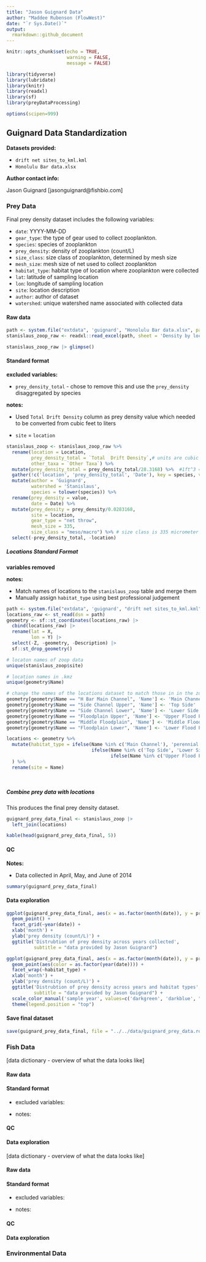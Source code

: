 ```yaml
---
title: "Jason Guignard Data"
author: "Maddee Rubenson (FlowWest)"
date: "`r Sys.Date()`"
output:
  rmarkdown::github_document
---
```


```r
knitr::opts_chunk$set(echo = TRUE,
                      warning = FALSE, 
                      message = FALSE)

library(tidyverse)
library(lubridate)
library(knitr)
library(readxl)
library(sf)
library(preyDataProcessing)

options(scipen=999)
```

## Guignard Data Standardization

**Datasets provided:**

-   `drift net sites_to_kml.kml`
-   `Honolulu Bar data.xlsx`

**Author contact info:**

Jason Guignard [jasonguignard\@fishbio.com]

### Prey Data

Final prey density dataset includes the following variables:

-   `date`: YYYY-MM-DD
-   `gear_type`: the type of gear used to collect zooplankton.
-   `species`: species of zooplankton
-   `prey_density`: density of zooplankton (count/L)
-   `size_class`: size class of zooplankton, determined by mesh size
-   `mesh_size`: mesh size of net used to collect zooplankton
-   `habitat_type`: habitat type of location where zooplankton were collected
-   `lat`: latitude of sampling location
-   `lon`: longitude of sampling location
-   `site`: location description
-   `author`: author of dataset
-   `watershed`: unique watershed name associated with collected data

#### Raw data

```r

path <- system.file("extdata", 'guignard', "Honolulu Bar data.xlsx", package = "preyDataProcessing")
stanislaus_zoop_raw <- readxl::read_excel(path, sheet = 'Density by location, date,ta_MR')

stanislaus_zoop_raw |> glimpse()

```

#### Standard format

**excluded variables:**

-   `prey_density_total` - chose to remove this and use the `prey_density` disaggregated by species

**notes:**

-   Used `Total Drift Density` column as prey density value which needed to be converted from cubic feet to liters

-   `site` = `location`

```r
stanislaus_zoop <- stanislaus_zoop_raw %>%
  rename(location = Location,
         prey_density_total = `Total  Drift Density`,# units are cubic feet
         other_taxa = `Other Taxa`) %>%
  mutate(prey_density_total = prey_density_total/28.3168) %>%  #1ft^3 = 28.3168 Liters  # this is the sum of all species     
  gather(!c('location', 'prey_density_total', 'Date'), key = species, value = value )%>%
  mutate(author = 'Guignard',
         watershed = 'Stanislaus',
         species = tolower(species)) %>%
  rename(prey_density = value,
         date = Date) %>%
  mutate(prey_density = prey_density/0.0283168, 
         site = location,
         gear_type = "net throw",
         mesh_size = 335,
         size_class = "meso/macro") %>% # size class is 335 micrometer mesh. 
  select(-prey_density_total, -location) 
```

##### Locations Standard Format

**variables removed**

**notes:**

-   Match names of locations to the `stanislaus_zoop` table and merge them
-   Manually assign `habitat_type` using best professional judgement

```r
path <- system.file("extdata", 'guignard', "drift net sites_to_kml.kml", package = "preyDataProcessing")
locations_raw <- st_read(dsn = path) 
geometry <- sf::st_coordinates(locations_raw) |> 
  cbind(locations_raw) |> 
  rename(lat = X, 
         lon = Y) |> 
  select(-Z, -geometry, -Description) |> 
  sf::st_drop_geometry()

# locaton names of zoop data
unique(stanislaus_zoop$site)

# location names in .kmz 
unique(geometry$Name)

# change the names of the locations dataset to match those in in the zoops table 
geometry[geometry$Name == "H Bar Main Channel", 'Name'] <- 'Main Channel'
geometry[geometry$Name == "Side Channel Upper", 'Name'] <- 'Top Side'
geometry[geometry$Name == "Side Channel Lower", 'Name'] <- 'Lower Side'
geometry[geometry$Name == "Floodplain Upper", 'Name'] <- 'Upper Flood Plain'
geometry[geometry$Name == "Middle Floodplain", 'Name'] <- 'Middle Flood Plain' 
geometry[geometry$Name == "Floodplain Lower", 'Name'] <- 'Lower Flood Plain'

locations <- geometry %>%
  mutate(habitat_type = ifelse(Name %in% c('Main Channel'), 'perennial instream', 
                               ifelse(Name %in% c('Top Side', 'Lower Side'), 'side channel',
                                      ifelse(Name %in% c('Upper Flood Plain', 'Middle Flood Plain', 'Lower Flood Plain'), 'floodplain', NA)))
  ) %>%
  rename(site = Name)




```

##### Combine prey data with locations

This produces the final prey density dataset.

```r

guignard_prey_data_final <- stanislaus_zoop |> 
  left_join(locations) 

kable(head(guignard_prey_data_final, 5))

```

#### QC

**Notes:**

-   Data collected in April, May, and June of 2014

```r
summary(guignard_prey_data_final)
```

#### Data exploration

```r
ggplot(guignard_prey_data_final, aes(x = as.factor(month(date)), y = prey_density)) + 
  geom_point() + 
  facet_grid(~year(date)) + 
  xlab('month') +
  ylab('prey density (count/L)') + 
  ggtitle('Distrubtion of prey density across years collected', 
          subtitle = "data provided by Jason Guignard") 

ggplot(guignard_prey_data_final, aes(x = as.factor(month(date)), y = prey_density)) + 
  geom_point(aes(color = as.factor(year(date)))) + 
  facet_wrap(~habitat_type) + 
  xlab('month') +
  ylab('prey density (count/L)') + 
  ggtitle('Distrubtion of prey density across years and habitat types', 
          subtitle = "data provided by Jason Guignard") +  
  scale_color_manual('sample year', values=c('darkgreen', 'darkblue', "darkred")) + 
  theme(legend.position = "top")

```

#### Save final dataset

```r

save(guignard_prey_data_final, file = "../../data/guignard_prey_data.rda")

```

### Fish Data

[data dictionary - overview of what the data looks like]

#### Raw data

#### Standard format

-   excluded variables:

-   notes:

#### QC

#### Data exploration

[data dictionary - overview of what the data looks like]

#### Raw data

#### Standard format

-   excluded variables:

-   notes:

#### QC

#### Data exploration

### Environmental Data

